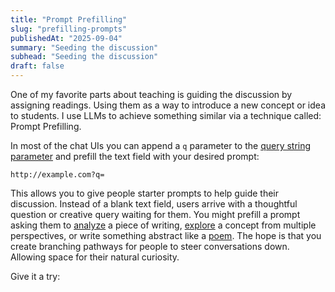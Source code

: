 ```yaml
---
title: "Prompt Prefilling"
slug: "prefilling-prompts"
publishedAt: "2025-09-04"
summary: "Seeding the discussion"
subhead: "Seeding the discussion"
draft: false
---
```


One of my favorite parts about teaching is guiding the discussion by assigning readings. Using them as a way to introduce a new concept or idea to students. I use LLMs to achieve something similar via a technique called: Prompt Prefilling.

In most of the chat UIs you can append a `q` parameter to the [query string parameter](https://en.wikipedia.org/wiki/Query_string) and prefill the text field with your desired prompt:

```
http://example.com?q=
```

This allows you to give people starter prompts to help guide their discussion. Instead of a blank text field, users arrive with a thoughtful question or creative query waiting for them. You might prefill a prompt asking them to [analyze](https://claude.ai/new?q=I%27d%20like%20to%20discuss%20this%20research%20piece%3A%20https%3A//www.oli.software/research/research-lab-as-container%20What%20are%20your%20thoughts%20on%20the%20author%27s%20perspective%20about%20research%20labs%20serving%20as%20containers%20for%20exploration%3F) a piece of writing, [explore](https://claude.ai/new?q=Based%20on%20this%20research%3A%20https%3A//www.oli.software/research/prototypes-and-projects%20how%20might%20we%20better%20bridge%20the%20gap%20between%20prototyping%20and%20shipping%20production%20features%3F%20What%20are%20some%20creative%20approaches%20to%20maintaining%20experimental%20thinking%20in%20mature%20products%3F) a concept from multiple perspectives, or write something abstract like a [poem](https://claude.ai/new?q=Write%20me%20a%20poem%20about%20digital%20gardens). The hope is that you create branching pathways for people to steer conversations down. Allowing space for their natural curiosity.

Give it a try:

<ProtoPromptBuilder  noPrompt />